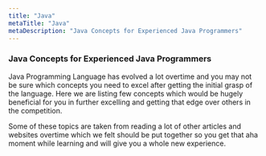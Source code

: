 ```yaml
---
title: "Java"
metaTitle: "Java"
metaDescription: "Java Concepts for Experienced Java Programmers"
---
```


### Java Concepts for Experienced Java Programmers

Java Programming Language has evolved a lot overtime and you may not be sure which concepts you need to excel after 
getting the initial grasp of the language.  Here we are listing few concepts which would be hugely beneficial for 
you in further excelling and getting that edge over others in the competition.  

Some of these topics are taken from reading a lot of other articles and websites overtime which we felt should be put 
together so you get that aha moment while learning and will give you a whole new experience.



